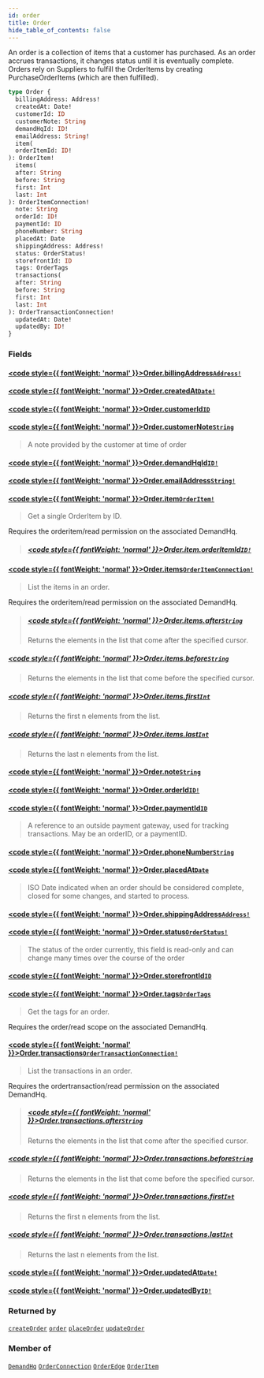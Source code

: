 ```yaml
---
id: order
title: Order
hide_table_of_contents: false
---
```








An order is a collection of items that a customer has purchased.
As an order accrues transactions, it changes status until it is eventually complete.
Orders rely on Suppliers to fulfill the OrderItems by creating PurchaseOrderItems (which are then fulfilled).

```graphql
type Order {
  billingAddress: Address!
  createdAt: Date!
  customerId: ID
  customerNote: String
  demandHqId: ID!
  emailAddress: String!
  item(
  orderItemId: ID!
): OrderItem!
  items(
  after: String
  before: String
  first: Int
  last: Int
): OrderItemConnection!
  note: String
  orderId: ID!
  paymentId: ID
  phoneNumber: String
  placedAt: Date
  shippingAddress: Address!
  status: OrderStatus!
  storefrontId: ID
  tags: OrderTags
  transactions(
  after: String
  before: String
  first: Int
  last: Int
): OrderTransactionConnection!
  updatedAt: Date!
  updatedBy: ID!
}
```


### Fields

#### [<code style={{ fontWeight: 'normal' }}>Order.<b>billingAddress</b></code>](#)<Bullet />[`Address!`](/demand/api/graphql-admin/reference/objects/address) <Badge class="secondary" text="non-null"/> <Badge class="secondary" text="object"/>
> 
> 

#### [<code style={{ fontWeight: 'normal' }}>Order.<b>createdAt</b></code>](#)<Bullet />[`Date!`](/demand/api/graphql-admin/reference/scalars/date) <Badge class="secondary" text="non-null"/> <Badge class="secondary" text="scalar"/>
> 
> 

#### [<code style={{ fontWeight: 'normal' }}>Order.<b>customerId</b></code>](#)<Bullet />[`ID`](/demand/api/graphql-admin/reference/scalars/id) <Badge class="secondary" text="scalar"/>
> 
> 

#### [<code style={{ fontWeight: 'normal' }}>Order.<b>customerNote</b></code>](#)<Bullet />[`String`](/demand/api/graphql-admin/reference/scalars/string) <Badge class="secondary" text="scalar"/>
> A note provided by the customer at time of order
> 

#### [<code style={{ fontWeight: 'normal' }}>Order.<b>demandHqId</b></code>](#)<Bullet />[`ID!`](/demand/api/graphql-admin/reference/scalars/id) <Badge class="secondary" text="non-null"/> <Badge class="secondary" text="scalar"/>
> 
> 

#### [<code style={{ fontWeight: 'normal' }}>Order.<b>emailAddress</b></code>](#)<Bullet />[`String!`](/demand/api/graphql-admin/reference/scalars/string) <Badge class="secondary" text="non-null"/> <Badge class="secondary" text="scalar"/>
> 
> 

#### [<code style={{ fontWeight: 'normal' }}>Order.<b>item</b></code>](#)<Bullet />[`OrderItem!`](/demand/api/graphql-admin/reference/objects/order-item) <Badge class="secondary" text="non-null"/> <Badge class="secondary" text="object"/>
> Get a single OrderItem by ID.

Requires the orderitem/read permission on the associated DemandHq.
> ##### [<code style={{ fontWeight: 'normal' }}>Order.item.<b>orderItemId</b></code>](#)<Bullet />[`ID!`](/demand/api/graphql-admin/reference/scalars/id) <Badge class="secondary" text="non-null"/> <Badge class="secondary" text="scalar"/>
> 
> 

#### [<code style={{ fontWeight: 'normal' }}>Order.<b>items</b></code>](#)<Bullet />[`OrderItemConnection!`](/demand/api/graphql-admin/reference/objects/order-item-connection) <Badge class="secondary" text="non-null"/> <Badge class="secondary" text="object"/>
> List the items in an order.
            
Requires the orderitem/read permission on the associated DemandHq.
> ##### [<code style={{ fontWeight: 'normal' }}>Order.items.<b>after</b></code>](#)<Bullet />[`String`](/demand/api/graphql-admin/reference/scalars/string) <Badge class="secondary" text="scalar"/>
> Returns the elements in the list that come after the specified cursor.
> 

##### [<code style={{ fontWeight: 'normal' }}>Order.items.<b>before</b></code>](#)<Bullet />[`String`](/demand/api/graphql-admin/reference/scalars/string) <Badge class="secondary" text="scalar"/>
> Returns the elements in the list that come before the specified cursor.
> 

##### [<code style={{ fontWeight: 'normal' }}>Order.items.<b>first</b></code>](#)<Bullet />[`Int`](/demand/api/graphql-admin/reference/scalars/int) <Badge class="secondary" text="scalar"/>
> Returns the first n elements from the list.
> 

##### [<code style={{ fontWeight: 'normal' }}>Order.items.<b>last</b></code>](#)<Bullet />[`Int`](/demand/api/graphql-admin/reference/scalars/int) <Badge class="secondary" text="scalar"/>
> Returns the last n elements from the list.
> 

#### [<code style={{ fontWeight: 'normal' }}>Order.<b>note</b></code>](#)<Bullet />[`String`](/demand/api/graphql-admin/reference/scalars/string) <Badge class="secondary" text="scalar"/>
> 
> 

#### [<code style={{ fontWeight: 'normal' }}>Order.<b>orderId</b></code>](#)<Bullet />[`ID!`](/demand/api/graphql-admin/reference/scalars/id) <Badge class="secondary" text="non-null"/> <Badge class="secondary" text="scalar"/>
> 
> 

#### [<code style={{ fontWeight: 'normal' }}>Order.<b>paymentId</b></code>](#)<Bullet />[`ID`](/demand/api/graphql-admin/reference/scalars/id) <Badge class="secondary" text="scalar"/>
> A reference to an outside payment gateway, used for tracking transactions. May be an orderID, or a paymentID.
> 

#### [<code style={{ fontWeight: 'normal' }}>Order.<b>phoneNumber</b></code>](#)<Bullet />[`String`](/demand/api/graphql-admin/reference/scalars/string) <Badge class="secondary" text="scalar"/>
> 
> 

#### [<code style={{ fontWeight: 'normal' }}>Order.<b>placedAt</b></code>](#)<Bullet />[`Date`](/demand/api/graphql-admin/reference/scalars/date) <Badge class="secondary" text="scalar"/>
> ISO Date indicated when an order should be considered complete, closed for some changes, and started to process.
> 

#### [<code style={{ fontWeight: 'normal' }}>Order.<b>shippingAddress</b></code>](#)<Bullet />[`Address!`](/demand/api/graphql-admin/reference/objects/address) <Badge class="secondary" text="non-null"/> <Badge class="secondary" text="object"/>
> 
> 

#### [<code style={{ fontWeight: 'normal' }}>Order.<b>status</b></code>](#)<Bullet />[`OrderStatus!`](/demand/api/graphql-admin/reference/enums/order-status) <Badge class="secondary" text="non-null"/> <Badge class="secondary" text="enum"/>
> The status of the order currently, this field is read-only and can change many times over the course of the order
> 

#### [<code style={{ fontWeight: 'normal' }}>Order.<b>storefrontId</b></code>](#)<Bullet />[`ID`](/demand/api/graphql-admin/reference/scalars/id) <Badge class="secondary" text="scalar"/>
> 
> 

#### [<code style={{ fontWeight: 'normal' }}>Order.<b>tags</b></code>](#)<Bullet />[`OrderTags`](/demand/api/graphql-admin/reference/objects/order-tags) <Badge class="secondary" text="object"/>
> Get the tags for an order.

Requires the order/read scope on the associated DemandHq.
> 

#### [<code style={{ fontWeight: 'normal' }}>Order.<b>transactions</b></code>](#)<Bullet />[`OrderTransactionConnection!`](/demand/api/graphql-admin/reference/objects/order-transaction-connection) <Badge class="secondary" text="non-null"/> <Badge class="secondary" text="object"/>
> List the transactions in an order.
            
Requires the ordertransaction/read permission on the associated DemandHq.
> ##### [<code style={{ fontWeight: 'normal' }}>Order.transactions.<b>after</b></code>](#)<Bullet />[`String`](/demand/api/graphql-admin/reference/scalars/string) <Badge class="secondary" text="scalar"/>
> Returns the elements in the list that come after the specified cursor.
> 

##### [<code style={{ fontWeight: 'normal' }}>Order.transactions.<b>before</b></code>](#)<Bullet />[`String`](/demand/api/graphql-admin/reference/scalars/string) <Badge class="secondary" text="scalar"/>
> Returns the elements in the list that come before the specified cursor.
> 

##### [<code style={{ fontWeight: 'normal' }}>Order.transactions.<b>first</b></code>](#)<Bullet />[`Int`](/demand/api/graphql-admin/reference/scalars/int) <Badge class="secondary" text="scalar"/>
> Returns the first n elements from the list.
> 

##### [<code style={{ fontWeight: 'normal' }}>Order.transactions.<b>last</b></code>](#)<Bullet />[`Int`](/demand/api/graphql-admin/reference/scalars/int) <Badge class="secondary" text="scalar"/>
> Returns the last n elements from the list.
> 

#### [<code style={{ fontWeight: 'normal' }}>Order.<b>updatedAt</b></code>](#)<Bullet />[`Date!`](/demand/api/graphql-admin/reference/scalars/date) <Badge class="secondary" text="non-null"/> <Badge class="secondary" text="scalar"/>
> 
> 

#### [<code style={{ fontWeight: 'normal' }}>Order.<b>updatedBy</b></code>](#)<Bullet />[`ID!`](/demand/api/graphql-admin/reference/scalars/id) <Badge class="secondary" text="non-null"/> <Badge class="secondary" text="scalar"/>
> 
> 



### Returned by

[`createOrder`](/demand/api/graphql-admin/reference/mutations/create-order)  <Badge class="secondary" text="mutation"/><Bullet />[`order`](/demand/api/graphql-admin/reference/queries/order)  <Badge class="secondary" text="query"/><Bullet />[`placeOrder`](/demand/api/graphql-admin/reference/mutations/place-order)  <Badge class="secondary" text="mutation"/><Bullet />[`updateOrder`](/demand/api/graphql-admin/reference/mutations/update-order)  <Badge class="secondary" text="mutation"/>

### Member of

[`DemandHq`](/demand/api/graphql-admin/reference/objects/demand-hq)  <Badge class="secondary" text="object"/><Bullet />[`OrderConnection`](/demand/api/graphql-admin/reference/objects/order-connection)  <Badge class="secondary" text="object"/><Bullet />[`OrderEdge`](/demand/api/graphql-admin/reference/objects/order-edge)  <Badge class="secondary" text="object"/><Bullet />[`OrderItem`](/demand/api/graphql-admin/reference/objects/order-item)  <Badge class="secondary" text="object"/>



